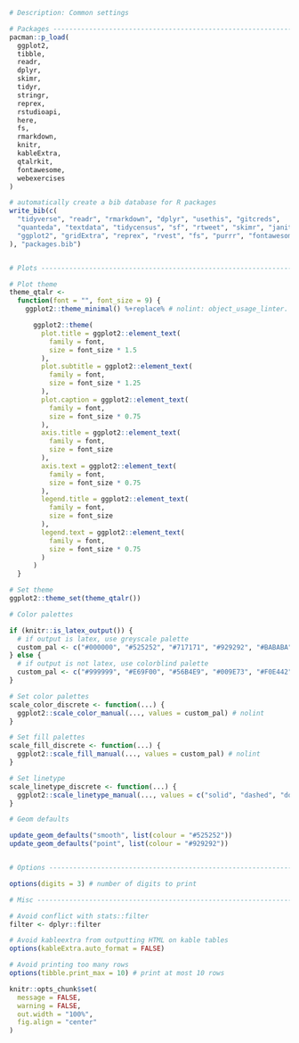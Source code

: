```r
# Description: Common settings

# Packages ---------------------------------------------------------------
pacman::p_load(
  ggplot2,
  tibble,
  readr,
  dplyr,
  skimr,
  tidyr,
  stringr,
  reprex,
  rstudioapi,
  here,
  fs,
  rmarkdown,
  knitr,
  kableExtra,
  qtalrkit,
  fontawesome,
  webexercises
)

# automatically create a bib database for R packages
write_bib(c(
  "tidyverse", "readr", "rmarkdown", "dplyr", "usethis", "gitcreds",
  "quanteda", "textdata", "tidycensus", "sf", "rtweet", "skimr", "janitor",
  "ggplot2", "gridExtra", "reprex", "rvest", "fs", "purrr", "fontawesome", "webexercises", "corpora" # nolint: line_length_linter.
), "packages.bib")


# Plots ------------------------------------------------------------------

# Plot theme
theme_qtalr <-
  function(font = "", font_size = 9) {
    ggplot2::theme_minimal() %+replace% # nolint: object_usage_linter.

      ggplot2::theme(
        plot.title = ggplot2::element_text(
          family = font,
          size = font_size * 1.5
        ),
        plot.subtitle = ggplot2::element_text(
          family = font,
          size = font_size * 1.25
        ),
        plot.caption = ggplot2::element_text(
          family = font,
          size = font_size * 0.75
        ),
        axis.title = ggplot2::element_text(
          family = font,
          size = font_size
        ),
        axis.text = ggplot2::element_text(
          family = font,
          size = font_size * 0.75
        ),
        legend.title = ggplot2::element_text(
          family = font,
          size = font_size
        ),
        legend.text = ggplot2::element_text(
          family = font,
          size = font_size * 0.75
        )
      )
  }

# Set theme
ggplot2::theme_set(theme_qtalr())

# Color palettes

if (knitr::is_latex_output()) {
  # if output is latex, use greyscale palette
  custom_pal <- c("#000000", "#525252", "#717171", "#929292", "#BABABA", "#DADADA") # print palette # nolint: line_length_linter.
} else {
  # if output is not latex, use colorblind palette
  custom_pal <- c("#999999", "#E69F00", "#56B4E9", "#009E73", "#F0E442", "#0072B2", "#D55E00", "#CC79A7") # colorblind palette #nolint
}

# Set color palettes
scale_color_discrete <- function(...) {
  ggplot2::scale_color_manual(..., values = custom_pal) # nolint
}

# Set fill palettes
scale_fill_discrete <- function(...) {
  ggplot2::scale_fill_manual(..., values = custom_pal) # nolint
}

# Set linetype
scale_linetype_discrete <- function(...) {
  ggplot2::scale_linetype_manual(..., values = c("solid", "dashed", "dotted", "dotdash", "longdash", "twodash")) # nolint
}

# Geom defaults

update_geom_defaults("smooth", list(colour = "#525252"))
update_geom_defaults("point", list(colour = "#929292"))


# Options ----------------------------------------------------------------

options(digits = 3) # number of digits to print

# Misc -------------------------------------------------------------------

# Avoid conflict with stats::filter
filter <- dplyr::filter

# Avoid kableextra from outputting HTML on kable tables
options(kableExtra.auto_format = FALSE)

# Avoid printing too many rows
options(tibble.print_max = 10) # print at most 10 rows

knitr::opts_chunk$set(
  message = FALSE,
  warning = FALSE,
  out.width = "100%",
  fig.align = "center"
)
```

